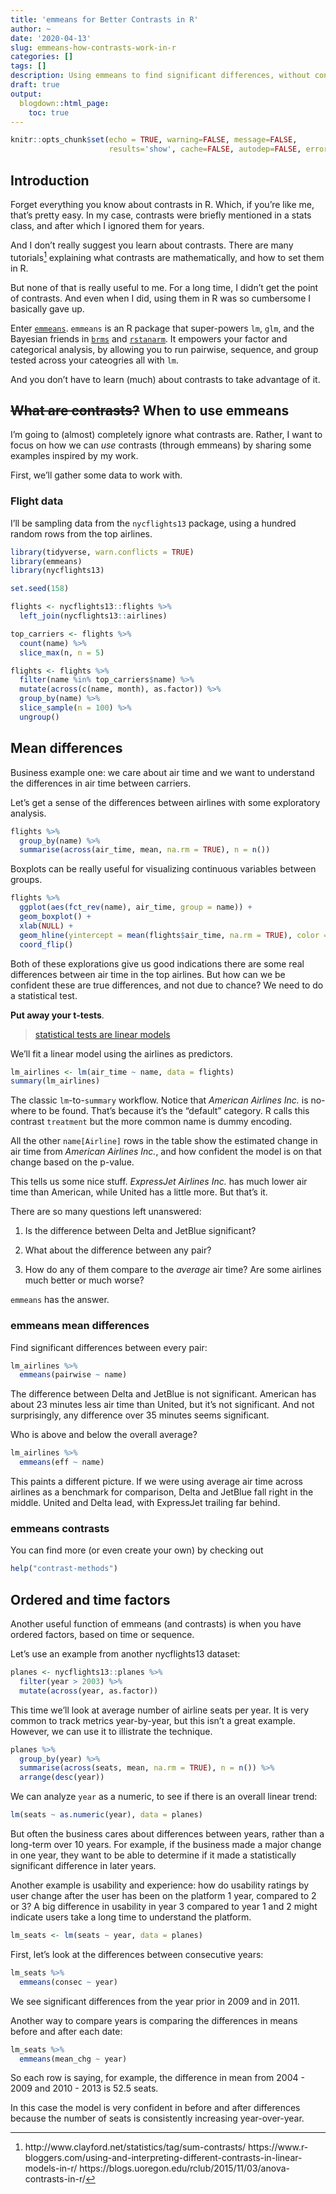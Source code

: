 ```yaml
---
title: 'emmeans for Better Contrasts in R'
author: ~
date: '2020-04-13'
slug: emmeans-how-contrasts-work-in-r
categories: []
tags: []
description: Using emmeans to find significant differences, without contrasts.
draft: true
output:
  blogdown::html_page:
    toc: true 
---
```


```r
knitr::opts_chunk$set(echo = TRUE, warning=FALSE, message=FALSE, 
                      results='show', cache=FALSE, autodep=FALSE, error = TRUE)
```

## Introduction

Forget everything you know about contrasts in R.
Which, if you're like me, that's pretty easy. In my case,
contrasts were briefly mentioned in a stats class, 
and after which I ignored them for years.

And I don't really suggest you learn about contrasts. 
There are many tutorials^[
http://www.clayford.net/statistics/tag/sum-contrasts/
https://www.r-bloggers.com/using-and-interpreting-different-contrasts-in-linear-models-in-r/
https://blogs.uoregon.edu/rclub/2015/11/03/anova-contrasts-in-r/
] explaining what contrasts are mathematically, 
and how to set them in R.

But none of that is really useful to me. 
For a long time, I didn't get the point of contrasts. 
And even when I did, using them in R was so cumbersome I basically gave up.

Enter [`emmeans`](https://cran.r-project.org/web/packages/emmeans/index.html).
`emmeans` is an R package that super-powers `lm`, `glm`, 
and the Bayesian friends in 
[`brms`](https://github.com/paul-buerkner/brms) and 
[`rstanarm`](https://mc-stan.org/users/interfaces/rstanarm). 
It empowers your factor and categorical analysis,
by allowing you to run pairwise, sequence, and group tested 
across your cateogries all with `lm`.

And you don't have to learn (much) about contrasts to take advantage of it.

## ~~What are contrasts?~~ When to use emmeans

I'm going to (almost) completely ignore what contrasts are. 
Rather, I want to focus on how we can *use* contrasts (through emmeans)
by sharing some examples inspired by my work.

First, we'll gather some data to work with.

### Flight data

I'll be sampling data from the `nycflights13` package, 
using a hundred random rows from the top airlines.

```r
library(tidyverse, warn.conflicts = TRUE)
library(emmeans)
library(nycflights13)

set.seed(158)

flights <- nycflights13::flights %>%
  left_join(nycflights13::airlines)

top_carriers <- flights %>%
  count(name) %>%
  slice_max(n, n = 5)

flights <- flights %>%
  filter(name %in% top_carriers$name) %>%
  mutate(across(c(name, month), as.factor)) %>%
  group_by(name) %>%
  slice_sample(n = 100) %>%
  ungroup()
```

## Mean differences

Business example one: we care about air time and we want to understand
the differences in air time between carriers. 

Let's get a sense of the differences between airlines with some exploratory 
analysis.

```r
flights %>%
  group_by(name) %>%
  summarise(across(air_time, mean, na.rm = TRUE), n = n())
```

Boxplots can be really useful for visualizing continuous variables between groups.

```r
flights %>%
  ggplot(aes(fct_rev(name), air_time, group = name)) +
  geom_boxplot() +
  xlab(NULL) + 
  geom_hline(yintercept = mean(flights$air_time, na.rm = TRUE), color = "blue") +
  coord_flip()
```

Both of these explorations give us good indications there are some
real differences between air time in the top airlines. 
But how can we be confident these are true differences, 
and not due to chance? We need to do a statistical test.

**Put away your t-tests**. 

> [statistical tests are linear models](https://lindeloev.github.io/tests-as-linear/)

We'll fit a linear model using the airlines as predictors.

```r
lm_airlines <- lm(air_time ~ name, data = flights)
summary(lm_airlines)
```

The classic `lm`-to-`summary` workflow. 
Notice that *American Airlines Inc.* is no-where to be found. 
That's because it's the "default" category. 
R calls this contrast `treatment` but the more common name is dummy encoding.

All the other `name[Airline]` rows in the table show the estimated change
in air time from *American Airlines Inc.*, and how confident the model is 
on that change based on the p-value.

This tells us some nice stuff. 
*ExpressJet Airlines Inc.* has much lower air time than American,
while United has a little more. But that's it. 

There are so many questions left unanswered:

1. Is the difference between Delta and JetBlue significant?

2. What about the difference between any pair?

3. How do any of them compare to the *average* air time? 
   Are some airlines much better or much worse?
   
`emmeans` has the answer.


### emmeans mean differences

Find significant differences between every pair:

```r
lm_airlines %>%
  emmeans(pairwise ~ name)
```

The difference between Delta and JetBlue is not significant. 
American has about 23 minutes less air time than United, but it's not significant.
And not surprisingly, any difference over 35 minutes seems significant.

Who is above and below the overall average? 

```r
lm_airlines %>%
  emmeans(eff ~ name)
```

This paints a different picture. 
If we were using average air time across airlines as a benchmark 
for comparison, Delta and JetBlue fall right in the middle. 
United and Delta lead, with ExpressJet trailing far behind.

### emmeans contrasts

You can find more (or even create your own) by checking out

```r
help("contrast-methods")
```

## Ordered and time factors

Another useful function of emmeans (and contrasts) 
is when you have ordered factors, based on time or sequence. 

Let's use an example from another nycflights13 dataset:

```r
planes <- nycflights13::planes %>%
  filter(year > 2003) %>%
  mutate(across(year, as.factor))
```

This time we'll look at average number of airline seats per year.
It is very common to track metrics year-by-year, 
but this isn't a great example. However, we can use it to
illistrate the technique.

```r
planes %>%
  group_by(year) %>%
  summarise(across(seats, mean, na.rm = TRUE), n = n()) %>%
  arrange(desc(year))
```

We can analyze `year` as a numeric, to see if there is an overall linear trend:

```r
lm(seats ~ as.numeric(year), data = planes)
```

But often the business cares about differences between years,
rather than a long-term over 10 years. For example, 
if the business made a major change in one year, 
they want to be able to determine if it made a statistically significant 
difference in later years.

Another example is usability and experience: how do usability ratings by user
change after the user has been on the platform 1 year, compared to 2 or 3?
A big difference in usability in year 3 compared to year 1 and 2 might
indicate users take a long time to understand the platform. 

```r
lm_seats <- lm(seats ~ year, data = planes)
```

First, let's look at the differences between consecutive years:

```r
lm_seats %>%
  emmeans(consec ~ year)
```

We see significant differences from the year prior in 2009 and in 2011.

Another way to compare years is comparing the differences in means
before and after each date:


```r
lm_seats %>%
  emmeans(mean_chg ~ year)
```

So each row is saying, for example, the difference in mean 
from 2004 - 2009 and 2010 - 2013 is 52.5 seats. 

In this case the model is very confident in before and after differences
because the number of seats is consistently increasing year-over-year.
